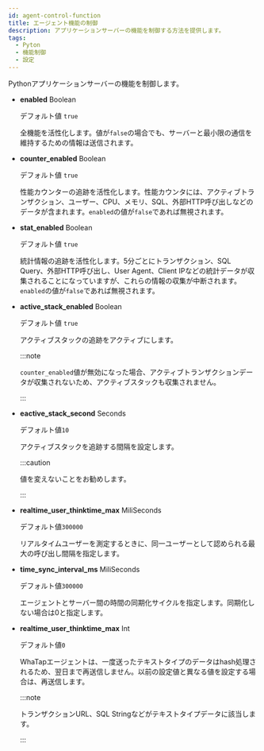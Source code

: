 ```yaml
---
id: agent-control-function
title: エージェント機能の制御
description: アプリケーションサーバーの機能を制御する方法を提供します。
tags:
  - Pyton
  - 機能制御
  - 設定
---
```


Pythonアプリケーションサーバーの機能を制御します。

-   **enabled** <span class='type'>Boolean</span>

    デフォルト値 `true`

    全機能を活性化します。値が`false`の場合でも、サーバーと最小限の通信を維持するための情報は送信されます。

-   **counter_enabled** <span class='type'>Boolean</span>

    デフォルト値 `true`

    性能カウンターの追跡を活性化します。性能カウンタには、アクティブトランザクション、ユーザー、CPU、メモリ、SQL、外部HTTP呼び出しなどのデータが含まれます。`enabled`の値が`false`であれば無視されます。

-   **stat_enabled** <span class='type'>Boolean</span>

    デフォルト値 `true`

    統計情報の追跡を活性化します。5分ごとにトランザクション、SQL Query、外部HTTP呼び出し、User Agent、Client IPなどの統計データが収集されることになっていますが、これらの情報の収集が中断されます。 `enabled`の値が`false`であれば無視されます。 

-   **active_stack_enabled** <span class='type'>Boolean</span>

    デフォルト値 `true`

    アクティブスタックの追跡をアクティブにします。

    :::note

    `counter_enabled`値が無効になった場合、アクティブトランザクションデータが収集されないため、アクティブスタックも収集されません。

    :::

-   **eactive_stack_second** <span class='type'>Seconds</span>

    デフォルト値`10`

    アクティブスタックを追跡する間隔を設定します。

    :::caution

    値を変えないことをお勧めします。

    :::

-   **realtime_user_thinktime_max** <span class='type'>MiliSeconds</span>

    デフォルト値`300000`

    リアルタイムユーザーを測定するときに、同一ユーザーとして認められる最大の呼び出し間隔を指定します。

-   **time_sync_interval_ms** <span class='type'>MiliSeconds</span>

    デフォルト値`300000`

    エージェントとサーバー間の時間の同期化サイクルを指定します。同期化しない場合は0と指定します。  

-   **realtime_user_thinktime_max** <span class='type'>Int</span>

    デフォルト値`0`

    WhaTapエージェントは、一度送ったテキストタイプのデータはhash処理されるため、翌日まで再送信しません。以前の設定値と異なる値を設定する場合は、再送信します。

    :::note

    トランザクションURL、SQL Stringなどがテキストタイプデータに該当します。

    :::

